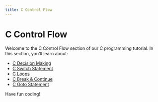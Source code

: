 ```yaml
---
title: C Control Flow
---
```


# C Control Flow

Welcome to the C Control Flow section of our C programming tutorial. In this section, you'll learn about:

- [C Decision Making](./13-c-decision-making-if-if-else-nested-if.mdx)
- [C Switch Statement](./14-c-switch-statement.mdx)
- [C Loops](./15-c-loops-for-while-do-while.mdx)
- [C Break & Continue](./16-c-break-and-continue-statements.mdx)
- [C Goto Statement](./17-c-goto-statement.mdx)

Have fun coding!